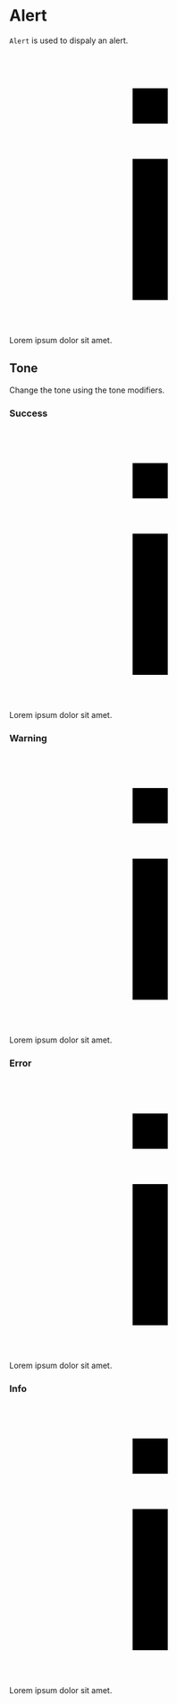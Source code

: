 
<Meta title="Components/Component/Alert" />

# Alert

`Alert` is used to dispaly an alert.

<Canvas>
  <div class="waykeecom-alert" role="alert">
    <div class="waykeecom-alert__icon">
      <div class="waykeecom-alert__icon-badge">
        <svg
          xmlns="http://www.w3.org/2000/svg"
          viewBox="0 0 16 16"
          class="waykeecom-icon"
          data-icon="Info"
        >
          <path d="M7 6h2v8H7V6zm0-4v2h2V2H7z" />
        </svg>
      </div>
    </div>
    <div class="waykeecom-alert__content">
     Lorem ipsum dolor sit amet.
    </div>
  </div>
</Canvas>

## Tone

Change the tone using the tone modifiers.

### Success

<Canvas>
  <div class="waykeecom-alert waykeecom-alert--success" role="alert">
    <div class="waykeecom-alert__icon">
      <div class="waykeecom-alert__icon-badge">
        <svg
          xmlns="http://www.w3.org/2000/svg"
          viewBox="0 0 16 16"
          class="waykeecom-icon"
          data-icon="Info"
        >
          <path d="M7 6h2v8H7V6zm0-4v2h2V2H7z" />
        </svg>
      </div>
    </div>
    <div class="waykeecom-alert__content">
     Lorem ipsum dolor sit amet.
    </div>
  </div>
</Canvas>

### Warning

<Canvas>
  <div class="waykeecom-alert waykeecom-alert--warning" role="alert">
    <div class="waykeecom-alert__icon">
      <div class="waykeecom-alert__icon-badge">
        <svg
          xmlns="http://www.w3.org/2000/svg"
          viewBox="0 0 16 16"
          class="waykeecom-icon"
          data-icon="Info"
        >
          <path d="M7 6h2v8H7V6zm0-4v2h2V2H7z" />
        </svg>
      </div>
    </div>
    <div class="waykeecom-alert__content">
     Lorem ipsum dolor sit amet.
    </div>
  </div>
</Canvas>


### Error

<Canvas>
  <div class="waykeecom-alert waykeecom-alert--error" role="alert">
    <div class="waykeecom-alert__icon">
      <div class="waykeecom-alert__icon-badge">
        <svg
          xmlns="http://www.w3.org/2000/svg"
          viewBox="0 0 16 16"
          class="waykeecom-icon"
          data-icon="Info"
        >
          <path d="M7 6h2v8H7V6zm0-4v2h2V2H7z" />
        </svg>
      </div>
    </div>
    <div class="waykeecom-alert__content">
     Lorem ipsum dolor sit amet.
    </div>
  </div>
</Canvas>


### Info

<Canvas>
  <div class="waykeecom-alert waykeecom-alert--info" role="alert">
    <div class="waykeecom-alert__icon">
      <div class="waykeecom-alert__icon-badge">
        <svg
          xmlns="http://www.w3.org/2000/svg"
          viewBox="0 0 16 16"
          class="waykeecom-icon"
          data-icon="Info"
        >
          <path d="M7 6h2v8H7V6zm0-4v2h2V2H7z" />
        </svg>
      </div>
    </div>
    <div class="waykeecom-alert__content">
     Lorem ipsum dolor sit amet.
    </div>
  </div>
</Canvas>
